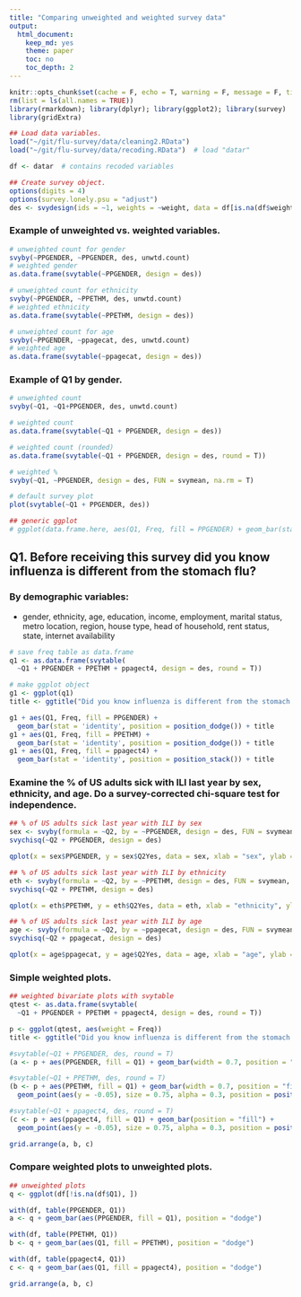 ```yaml
---
title: "Comparing unweighted and weighted survey data"
output: 
  html_document:
    keep_md: yes
    theme: paper
    toc: no
    toc_depth: 2
---
```


```r
knitr::opts_chunk$set(cache = F, echo = T, warning = F, message = F, tidy = F, size = "small")
rm(list = ls(all.names = TRUE))
library(rmarkdown); library(dplyr); library(ggplot2); library(survey)
library(gridExtra)
```

```r
## Load data variables.
load("~/git/flu-survey/data/cleaning2.RData")
load("~/git/flu-survey/data/recoding.RData")  # load "datar"

df <- datar  # contains recoded variables
```

```r
## Create survey object.
options(digits = 4)
options(survey.lonely.psu = "adjust")
des <- svydesign(ids = ~1, weights = ~weight, data = df[is.na(df$weight) == F, ])
```

### Example of unweighted vs. weighted variables.

```r
# unweighted count for gender
svyby(~PPGENDER, ~PPGENDER, des, unwtd.count)
# weighted gender
as.data.frame(svytable(~PPGENDER, design = des))

# unweighted count for ethnicity
svyby(~PPGENDER, ~PPETHM, des, unwtd.count)
# weighted ethnicity
as.data.frame(svytable(~PPETHM, design = des))

# unweighted count for age
svyby(~PPGENDER, ~ppagecat, des, unwtd.count)
# weighted age
as.data.frame(svytable(~ppagecat, design = des))

```

### Example of Q1 by gender.

```r
# unweighted count
svyby(~Q1, ~Q1+PPGENDER, des, unwtd.count)

# weighted count
as.data.frame(svytable(~Q1 + PPGENDER, design = des))

# weighted count (rounded)
as.data.frame(svytable(~Q1 + PPGENDER, design = des, round = T))

# weighted %
svyby(~Q1, ~PPGENDER, design = des, FUN = svymean, na.rm = T)

# default survey plot
plot(svytable(~Q1 + PPGENDER, des))

## generic ggplot
# ggplot(data.frame.here, aes(Q1, Freq, fill = PPGENDER) + geom_bar(stat = 'identity', position = position_dodge())
```


## Q1. Before receiving this survey did you know influenza is different from the stomach flu?
### By demographic variables:
- gender, ethnicity, age, education, income, employment, marital status, metro location, region, house type, head of household, rent status, state, internet availability

```r
# save freq table as data.frame
q1 <- as.data.frame(svytable(
  ~Q1 + PPGENDER + PPETHM + ppagect4, design = des, round = T))

# make ggplot object
g1 <- ggplot(q1)
title <- ggtitle("Did you know influenza is different from the stomach flu?")

g1 + aes(Q1, Freq, fill = PPGENDER) + 
  geom_bar(stat = 'identity', position = position_dodge()) + title
g1 + aes(Q1, Freq, fill = PPETHM) + 
  geom_bar(stat = 'identity', position = position_dodge()) + title
g1 + aes(Q1, Freq, fill = ppagect4) + 
  geom_bar(stat = 'identity', position = position_stack()) + title

```

### Examine the % of US adults sick with ILI last year by sex, ethnicity, and age. Do a survey-corrected chi-square test for independence.

```r
## % of US adults sick last year with ILI by sex
sex <- svyby(formula = ~Q2, by = ~PPGENDER, design = des, FUN = svymean, na.rm = T)
svychisq(~Q2 + PPGENDER, design = des)

qplot(x = sex$PPGENDER, y = sex$Q2Yes, data = sex, xlab = "sex", ylab = "% sick") + geom_errorbar(aes(x = PPGENDER, ymin = Q2Yes - se.Q2Yes, ymax = Q2Yes + se.Q2Yes), width = .25) + ggtitle(label = "% of adults sick last year with ILI by sex")

## % of US adults sick last year with ILI by ethnicity
eth <- svyby(formula = ~Q2, by = ~PPETHM, design = des, FUN = svymean, na.rm = T)
svychisq(~Q2 + PPETHM, design = des)

qplot(x = eth$PPETHM, y = eth$Q2Yes, data = eth, xlab = "ethnicity", ylab = "% sick") + geom_errorbar(aes(x = PPETHM, ymin = Q2Yes - se.Q2Yes, ymax = Q2Yes + se.Q2Yes), width = .25) + ggtitle(label = "% of adults sick last year with ILI by ethnicity")

## % of US adults sick last year with ILI by age
age <- svyby(formula = ~Q2, by = ~ppagecat, design = des, FUN = svymean, na.rm = T)
svychisq(~Q2 + ppagecat, design = des)

qplot(x = age$ppagecat, y = age$Q2Yes, data = age, xlab = "age", ylab = "% sick") + geom_errorbar(aes(x = ppagecat, ymin = Q2Yes - se.Q2Yes, ymax = Q2Yes + se.Q2Yes), width = .25) + ggtitle(label = "% of adults sick last year with ILI by age")
```

### Simple weighted plots.

```r
## weighted bivariate plots with svytable
qtest <- as.data.frame(svytable(
  ~Q1 + PPGENDER + PPETHM + ppagect4, design = des, round = T))

p <- ggplot(qtest, aes(weight = Freq))
title <- ggtitle("Did you know influenza is different from the stomach flu?")

#svytable(~Q1 + PPGENDER, des, round = T)
(a <- p + aes(PPGENDER, fill = Q1) + geom_bar(width = 0.7, position = "fill") + title)

#svytable(~Q1 + PPETHM, des, round = T)
(b <- p + aes(PPETHM, fill = Q1) + geom_bar(width = 0.7, position = "fill") +
  geom_point(aes(y = -0.05), size = 0.75, alpha = 0.3, position = position_jitter(h = 0.01)) + title)

#svytable(~Q1 + ppagect4, des, round = T)
(c <- p + aes(ppagect4, fill = Q1) + geom_bar(position = "fill") +
  geom_point(aes(y = -0.05), size = 0.75, alpha = 0.3, position = position_jitter(h = 0.01)) + title)

grid.arrange(a, b, c)
```

### Compare weighted plots to unweighted plots.

```r
## unweighted plots
q <- ggplot(df[!is.na(df$Q1), ])

with(df, table(PPGENDER, Q1))
a <- q + geom_bar(aes(PPGENDER, fill = Q1), position = "dodge")

with(df, table(PPETHM, Q1))
b <- q + geom_bar(aes(Q1, fill = PPETHM), position = "dodge")

with(df, table(ppagect4, Q1))
c <- q + geom_bar(aes(Q1, fill = ppagect4), position = "dodge")

grid.arrange(a, b, c)
```


